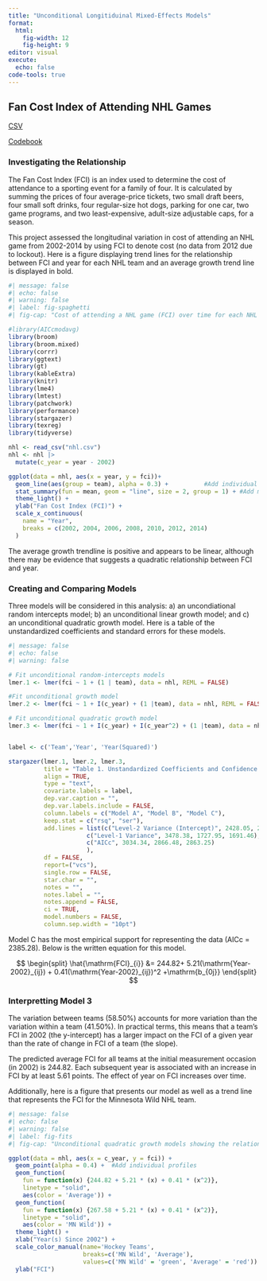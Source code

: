 ```yaml
---
title: "Unconditional Longitiduinal Mixed-Effects Models"
format: 
  html:
    fig-width: 12
    fig-height: 9
editor: visual
execute: 
  echo: false
code-tools: true
---
```


## Fan Cost Index of Attending NHL Games

[CSV](https://raw.githubusercontent.com/zief0002/bespectacled-antelope/main/data/nhl.csv)

[Codebook](http://zief0002.github.io/bespectacled-antelope/codebooks/nhl.html)

### Investigating the Relationship

The Fan Cost Index (FCI) is an index used to determine the cost of attendance to a sporting event for a family of four. It is calculated by summing the prices of four average-price tickets, two small draft beers, four small soft drinks, four regular-size hot dogs, parking for one car, two game programs, and two least-expensive, adult-size adjustable caps, for a season. 

This project assessed the longitudinal variation in cost of attending an NHL game from 2002-2014 by using FCI to denote cost (no data from 2012 due to lockout). Here is a figure displaying trend lines for the relationship between FCI and year for each NHL team and an average growth trend line is displayed in bold.

```r
#| message: false
#| echo: false
#| warning: false
#| label: fig-spaghetti
#| fig-cap: "Cost of attending a NHL game (FCI) over time for each NHL team. The black line represents the average cost of attending NHL games."

#library(AICcmodavg)
library(broom)
library(broom.mixed)
library(corrr)
library(ggtext)
library(gt)
library(kableExtra)
library(knitr)
library(lme4)
library(lmtest)
library(patchwork)
library(performance)
library(stargazer)
library(texreg)
library(tidyverse)

nhl <- read_csv("nhl.csv") 
nhl <- nhl |> 
  mutate(c_year = year - 2002)

ggplot(data = nhl, aes(x = year, y = fci))+
  geom_line(aes(group = team), alpha = 0.3) +          #Add individual profiles
  stat_summary(fun = mean, geom = "line", size = 2, group = 1) + #Add mean profile line
  theme_light() +
  ylab("Fan Cost Index (FCI)") +
  scale_x_continuous(
    name = "Year",
    breaks = c(2002, 2004, 2006, 2008, 2010, 2012, 2014)
  )
```

The average growth trendline is positive and appears to be linear, although there may be evidence that suggests a quadratic relationship between FCI and year. 

### Creating and Comparing Models

Three models will be considered in this analysis: a) an uncondiational random intercepts model; b) an unconditional linear growth model; and c) an unconditional quadratic growth model. Here is a table of the unstandardized coefficients and standard errors for these models.

```r
#| message: false
#| echo: false
#| warning: false

# Fit unconditional random-intercepts models
lmer.1 <- lmer(fci ~ 1 + (1 | team), data = nhl, REML = FALSE)

#Fit unconditional growth model
lmer.2 <- lmer(fci ~ 1 + I(c_year) + (1 |team), data = nhl, REML = FALSE) 

# Fit unconditional quadratic growth model
lmer.3 <- lmer(fci ~ 1 + I(c_year) + I(c_year^2) + (1 |team), data = nhl, REML = FALSE)


label <- c('Team','Year', 'Year(Squared)')

stargazer(lmer.1, lmer.2, lmer.3, 
          title = "Table 1. Unstandardized Coefficients and Confidence Intervals for a Series of LMER Models Fitted to Estimate FCI of NHL Games", 
          align = TRUE, 
          type = "text", 
          covariate.labels = label, 
          dep.var.caption = "", 
          dep.var.labels.include = FALSE, 
          column.labels = c("Model A", "Model B", "Model C"),
          keep.stat = c("rsq", "ser"), 
          add.lines = list(c("Level-2 Variance (Intercept)", 2428.05, 2398.24, 2385.28), 
                      c("Level-1 Variance", 3478.38, 1727.95, 1691.46), 
                      c("AICc", 3034.34, 2866.48, 2863.25)
                      ),
          df = FALSE, 
          report=("vcs"), 
          single.row = FALSE, 
          star.char = "", 
          notes = "", 
          notes.label = "", 
          notes.append = FALSE, 
          ci = TRUE,
          model.numbers = FALSE,
          column.sep.width = "10pt")
```

Model C has the most empirical support for representing the data (AICc = 2385.28). Below is the written equation for this model.

$$
\begin{split}
\hat{\mathrm{FCI}_{i}} &= 244.82+ 5.21(\mathrm{Year-2002}_{ij}) + 0.41(\mathrm{Year-2002}_{ij})^2 +\mathrm{b_{0j}}
\end{split}
$$

### Interpretting Model 3

The variation between teams (58.50%) accounts for more variation than the variation within a team (41.50%). In practical terms, this means that a team's FCI in 2002 (the y-intercept) has a larger impact on the FCI of a given year than the rate of change in FCI of a team (the slope). 

The predicted average FCI for all teams at the initial measurement occasion (in 2002) is 244.82.
Each subsequent year is associated with an increase in FCI by at least 5.61 points. The effect of year on FCI increases over time.

Additionally, here is a figure that presents our model as well as a trend line that represents the FCI for the Minnesota Wild NHL team.

```r
#| message: false
#| echo: false
#| warning: false
#| label: fig-fits
#| fig-cap: "Unconditional quadratic growth models showing the relationship between year and NHL fan cost index. The green curve shows the predicted cost of attending a Minnesota Wild game, whereas the red curve shows the predicted cost of attending any NHL game, on average."

ggplot(data = nhl, aes(x = c_year, y = fci)) +
  geom_point(alpha = 0.4) +  #Add individual profiles
  geom_function(
    fun = function(x) {244.82 + 5.21 * (x) + 0.41 * (x^2)},
    linetype = "solid",
    aes(color = 'Average')) +
  geom_function(
    fun = function(x) {267.58 + 5.21 * (x) + 0.41 * (x^2)},
    linetype = "solid",
    aes(color = 'MN Wild')) +
  theme_light() +
  xlab("Year(s) Since 2002") +
  scale_color_manual(name='Hockey Teams',
                     breaks=c('MN Wild', 'Average'),
                     values=c('MN Wild' = 'green', 'Average' = 'red')) +
  ylab("FCI")
```
